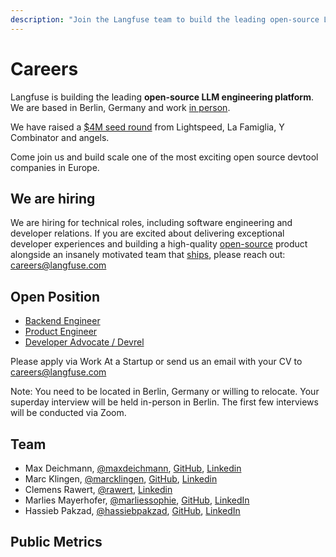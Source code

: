 ```yaml
---
description: "Join the Langfuse team to build the leading open-source LLM engineering platform"
---
```


# Careers

Langfuse is building the leading **open-source LLM engineering platform**. We are based in Berlin, Germany and work [in person](https://www.linkedin.com/posts/rawert_why-we-decided-to-build-langfuse-in-person-activity-7150905769528385536-yuqi).

We have raised a [$4M seed round](/blog/announcing-our-seed-round) from Lightspeed, La Famiglia, Y Combinator and angels.

Come join us and build scale one of the most exciting open source devtool companies in Europe.

## We are hiring

We are hiring for technical roles, including software engineering and developer relations. If you are excited about delivering exceptional developer experiences and building a high-quality [open-source](/docs/open-source) product alongside an insanely motivated team that [ships](/changelog), please reach out: careers@langfuse.com

## Open Position

- [Backend Engineer](https://www.ycombinator.com/companies/langfuse/jobs/mnrdwla-backend-engineer)
- [Product Engineer](https://www.ycombinator.com/companies/langfuse/jobs/aAvmoFB-product-engineer)
- [Developer Advocate / Devrel](https://www.ycombinator.com/companies/langfuse/jobs/uHysbKH-developer-advocate-devrel)

Please apply via Work At a Startup or send us an email with your CV to careers@langfuse.com

Note: You need to be located in Berlin, Germany or willing to relocate. Your superday interview will be held in-person in Berlin. The first few interviews will be conducted via Zoom.

## Team

- Max Deichmann, [@maxdeichmann](https://x.com/maxdeichmann), [GitHub](https://github.com/maxdeichmann), [Linkedin](https://www.linkedin.com/in/maxdeichmann/)
- Marc Klingen, [@marcklingen](https://x.com/marcklingen), [GitHub](https://github.com/marcklingen), [Linkedin](https://www.linkedin.com/in/marcklingen/)
- Clemens Rawert, [@rawert](https://x.com/rawert), [Linkedin](https://www.linkedin.com/in/rawert/)
- Marlies Mayerhofer, [@marliessophie](https://x.com/marliessophie), [GitHub](https://github.com/marliessophie), [LinkedIn](https://www.linkedin.com/in/marlies-mayerhofer/)
- Hassieb Pakzad, [@hassiebpakzad](https://x.com/hassiebpakzad), [GitHub](https://github.com/hassiebp), [LinkedIn](https://www.linkedin.com/in/hassieb/)

## Public Metrics


<PublicMetrics />
